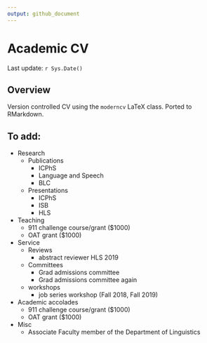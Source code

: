 ```yaml
---
output: github_document
---
```


# Academic CV

Last update: `r Sys.Date()`

## Overview

Version controlled CV using the `moderncv` LaTeX class. Ported to RMarkdown. 


## To add:

- Research
  - Publications
    - ICPhS
    - Language and Speech
    - BLC
  - Presentations
    - ICPhS
    - ISB
    - HLS
- Teaching
  - 911 challenge course/grant ($1000)
  - OAT grant ($1000)
- Service
  - Reviews
    - abstract reviewer HLS 2019
  - Committees
    - Grad admissions committee
    - Grad admissions committee again
  - workshops
    - job series workshop (Fall 2018, Fall 2019)
- Academic accolades
  - 911 challenge course/grant ($1000)
  - OAT grant ($1000)
- Misc
  - Associate Faculty member of the Department of Linguistics
